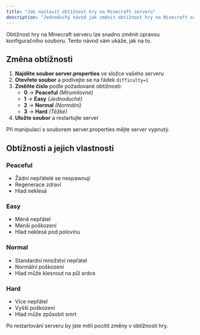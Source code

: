 ```yaml
---
title: "Jak nastavit obtížnost hry na Minecraft serveru"
description: "Jednoduchý návod jak změnit obtížnost hry na Minecraft serveru úpravou souboru server.properties."
---
```


Obtížnost hry na Minecraft serveru lze snadno změnit úpravou konfiguračního souboru. Tento návod vám ukáže, jak na to.

## **Změna obtížnosti**

1. **Najděte soubor server.properties** ve složce vašeho serveru
2. **Otevřete soubor** a podívejte se na řádek `difficulty=1`
3. **Změňte číslo** podle požadované obtížnosti:
   - **0** → **Peaceful** _(Mírumilovné)_
   - **1** → **Easy** _(Jednoduché)_
   - **2** → **Normal** _(Normální)_
   - **3** → **Hard** _(Těžké)_
4. **Uložte soubor** a restartujte server

<Tip>
  Při manipulaci s souborem server.properties mějte server vypnutý.
</Tip>

## **Obtížnosti a jejich vlastnosti**

### **Peaceful**

- Žádní nepřátelé se nespawnují
- Regenerace zdraví
- Hlad neklesá

### **Easy**

- Méně nepřátel
- Menší poškození
- Hlad neklesá pod polovinu

### **Normal**

- Standardní množství nepřátel
- Normální poškození
- Hlad může klesnout na půl srdce

### **Hard**

- Více nepřátel
- Vyšší poškození
- Hlad může způsobit smrt

Po restartování serveru by jste měli pocítit změny v obtížnosti hry.